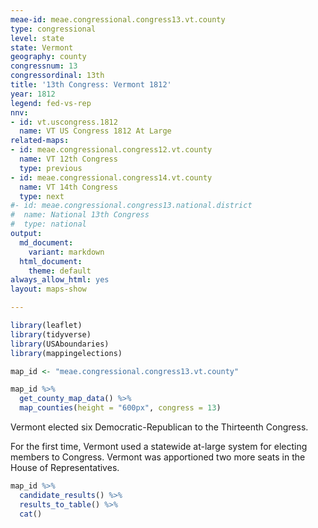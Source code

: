 ```yaml
---
meae-id: meae.congressional.congress13.vt.county
type: congressional
level: state
state: Vermont
geography: county
congressnum: 13
congressordinal: 13th
title: '13th Congress: Vermont 1812'
year: 1812
legend: fed-vs-rep
nnv:
- id: vt.uscongress.1812
  name: VT US Congress 1812 At Large
related-maps:
- id: meae.congressional.congress12.vt.county
  name: VT 12th Congress
  type: previous
- id: meae.congressional.congress14.vt.county
  name: VT 14th Congress
  type: next
#- id: meae.congressional.congress13.national.district
#  name: National 13th Congress
#  type: national
output:
  md_document:
    variant: markdown
  html_document:
    theme: default
always_allow_html: yes
layout: maps-show

---
```


```r
library(leaflet)
library(tidyverse)
library(USAboundaries)
library(mappingelections)

map_id <- "meae.congressional.congress13.vt.county"
```

<div class="map">

```r
map_id %>%
  get_county_map_data() %>%
  map_counties(height = "600px", congress = 13)
```

</div>

Vermont elected six Democratic-Republican to the Thirteenth Congress.

For the first time, Vermont used a statewide at-large system for electing members to Congress. Vermont was apportioned two more seats in the House of Representatives.

<div class="results-table">

```r
map_id %>%
  candidate_results() %>%
  results_to_table() %>%
  cat()
```

</div>
